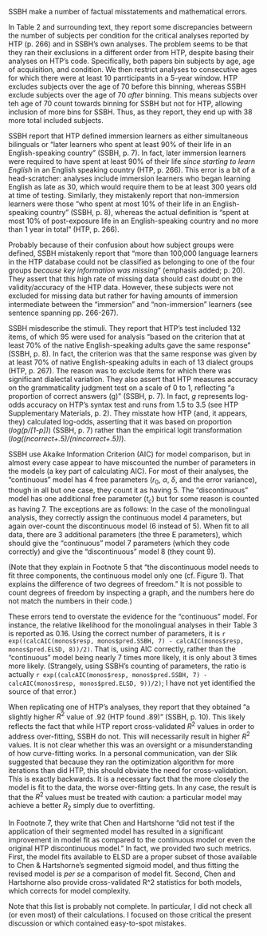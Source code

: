 SSBH make a number of factual misstatements and mathematical errors. 

In Table 2 and surrounding text, they report some discrepancies betweern the number of subjects per condition for the critical analyses reported by HTP (p. 266) and in SSBH's own analyses. The problem seems to be that they ran their exclusions in a different order from HTP, despite basing their analyses on HTP's code. Specifically, both papers bin subjects by age, age of acquisition, and condition. We then restrict analyses to consecutive ages for which there were at least 10 parrticipants in a 5-year window. HTP excludes subjects over the age of 70 before this binning, whereas SSBH exclude subjects over the age of 70 *after* binning. This means subjects over teh age of 70 count towards binning for SSBH but not for HTP, allowing inclusion of more bins for SSBH. Thus, as they report, they end up with 38 more total included subjects. 

SSBH report that HTP defined immersion learners as either simultaneous bilinguals or "later learners who spent at least 90% of their life in an English-speaking country" (SSBH, p. 7). In fact, later immersion learners were required to have spent at least 90% of their life *since starting to learn English* in an English speaking country (HTP, p. 266). This error is a bit of a head-scratcher: analyses include immersion learners who began learning English as late as 30, which would require them to be at least 300 years old at time of testing. Similarly, they mistakenly report that non-immersion learners were those "who spent at most 10% of their life in an English-speaking country" (SSBH, p. 8), whereas the actual definition is "spent at most 10% of post-exposure life in an English-speaking country and no more than 1 year in total" (HTP, p. 266).

Probably because of their confusion about how subject groups were defined, SSBH mistakenly report that "more than 100,000 language learners in the HTP database could not be classified as belonging to one of the four groups *because key information was missing*" (emphasis added; p. 20). They assert that this high rate of missing data should cast doubt on the validity/accuracy of the HTP data. However, these subjects were not excluded for missing data but rather for having amounts of immersion intermediate between the "immersion" and "non-immersion" learners (see sentence spanning pp. 266-267). 

SSBH misdescribe the stimuli. They report that HTP's test included 132 items, of which 95 were used for analysis "based on the criterion that at least 70% of the native English-speaking adults gave the same response" (SSBH, p. 8). In fact, the criterion was that the same response was given by at least 70% of native English-speaking adults in each of 13 dialect groups (HTP, p. 267). The reason was to exclude items for which there was significant dialectal variation. They also assert that HTP measures accuracy on the grammaticality judgment test on a scale of 0 to 1, reflecting "a proportion of correct answers (g)" (SSBH, p. 7). In fact, *g* represents log-odds accuracy on HTP's syntax test and runs from 1.5 to 3.5 (see HTP Supplementary Materials, p. 2). They misstate how HTP (and, it appears, they) calculated log-odds, asserting that it was based on proportion (*log(p/[1-p])*) (SSBH, p. 7) rather than the empirical logit transformation (*log((ncorrect+.5)/(nincorrect+.5))*). 

SSBH use Akaike Information Criterion (AIC) for model comparison, but in almost every case appear to have miscounted the number of parameters in the models (a key part of calculating AIC). For most of their analyses, the "continuous" model has 4 free parameters ($r_0$, $\alpha$, $\delta$, and the error variance), though in all but one case, they count it as having 5. The "discontinuous" model has one additional free parameter ($t_c$) but for some reason is counted as having 7. The exceptions are as follows: In the case of the monolingual analysis, they correctly assign the continuous model 4 parameters, but again over-count the discontinuous model (6 instead of 5). When fit to all data, there are 3 additional parameters (the three E parameters), which should give the "continuous" model 7 parameters (which they code correctly) and give the "discontinuous" model 8 (they count 9).

(Note that they explain in Footnote 5 that "the discontinuous model needs to fit three components, the continuous model only one (cf. Figure 1). That explains the difference of two degrees of freedom." It is not possible to count degrees of freedom by inspecting a graph, and the numbers here do not match the numbers in their code.)

These errors tend to overstate the evidence for the "continuous" model. For instance, the relative likelihood for the monolingual analyses in their Table 3 is reported as 0.16. Using the correct number of parameters, it is `r exp((calcAIC(monos$resp, monos$pred.SSBH, 7) - calcAIC(monos$resp, monos$pred.ELSD, 8))/2)`. That is, using AIC correctly, rather than the "continuous" model being nearly 7 times more likely, it is only about 3 times more likely. (Strangely, using SSBH's counting of parameters, the ratio is actually `r exp((calcAIC(monos$resp, monos$pred.SSBH, 7) - calcAIC(monos$resp, monos$pred.ELSD, 9))/2)`; I have not yet identified the source of that error.)

When replicating one of HTP's analyses, they report that they obtained "a slightly higher $R^2$ value of .92 (HTP found .89)" (SSBH, p. 10). This likely reflects the fact that while HTP report cross-validated $R^2$ values in order to address over-fitting, SSBH do not. This will necessarily result in higher $R^2$ values. It is not clear whether this was an oversight or a misunderstanding of how curve-fitting works. In a personal communication, van der Slik suggested that because they ran the optimization algorithm for more iterations than did HTP, this should obviate the need for cross-validation. This is exactly backwards. It is a necessary fact that the more closely the model is fit to the data, the worse over-fitting gets. In any case, the result is that the $R^2$ values must be treated with caution: a particular model may achieve a better $R_2$ simply due to overfitting.

In Footnote 7, they write that Chen and Hartshorne "did not test if the application of their segmented model has resulted in a significant improvement in model fit as compared to the continuous model or even the original HTP discontinuous model." In fact, we provided two such metrics. First, the model fits available to ELSD are a proper subset of those available to Chen & Hartshorne's segmented sigmoid model, and thus fitting the revised model is *per se* a comparison of model fit. Second, Chen and Hartshorne also provide cross-validated R^2 statistics for both models, which corrects for model complexity.

Note that this list is probably not complete. In particular, I did not check all (or even most) of their calculations. I focused on those critical the present discussion or which contained easy-to-spot mistakes.